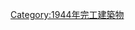 {{Commonscat|Bridges completed in 1944}}
{{Cat nav 10years|20世紀橋梁|1944||年完工橋梁}}

[[Category:1944年完工建築物|Category:1944年完工建築物]]